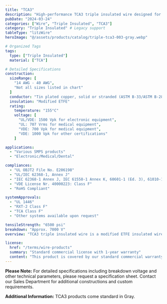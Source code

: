 ```yaml
---
title: "TCA3"
description: "High-performance TCA3 triple insulated wire designed for demanding transformer and power supply applications requiring superior insulation properties."
pubDate: "2024-03-24"
categories: ["Wire", "Triple Insulated", "TCA3"]
category: "Triple Insulated" # Legacy support
tableType: "litzWire"
heroImage: "@/assets/products/catalog/triple-tca3-003-gray.webp"

# Organized Tags
tags:
  type: ["Triple Insulated"]
  material: ["TCA"]

# Detailed Specifications
construction:
  sizeRange: [
    "14 AWG - 40 AWG",
    "Not all sizes listed in chart"
  ]
  conductor: "Tin plated copper, solid or stranded (ASTM B-33/ASTM B-286). Bare copper and other conductors available."
  insulation: "Modified ETFE"
  rating:
    temperature: "155°C"
    voltage: [
      "UL/VDE: 1500 Vpk for electronic equipment",
      "UL: 707 Vrms for medical equipment",
      "VDE: 700 Vpk for medical equipment",
      "VDE: 1000 Vpk for other certifications"
    ]

applications:
  - "Various SMPS products"
  - "Electronic/Medical/Dental"

compliances:
  - "UL OBJT2 File No. E206198"
  - "UL/IEC 62368-1, Annex J"
  - "IEC 62368-1 Annex J, IEC 61558-1 Annex K, 60601-1 (Ed. 3), 61010-1 (Ed. 3)"
  - "VDE License Nr. 40000223: Class F"
  - "RoHS Compliant"

systemApprovals:
  - "UL 1446"
  - "RXT-2 Class F"
  - "TCA Class F"
  - "Other systems available upon request"

tensileStrength: "6500 psi"
breakdown: "Approx. 7000 V"
overview: "TCA3 triple insulated wire is a modified ETFE insulated wire that comes standard in Gray. Engineered for various SMPS products and electronic/medical/dental applications where reliability and performance are paramount."

license:
  href: "/terms/wire-products"
  summary: "Standard commercial license with 1-year warranty"
  content: "This product is covered by our standard commercial warranty for a period of one year from the date of purchase. The warranty covers manufacturing defects and material failures under normal use conditions. Custom modifications or applications outside the specified parameters may void the warranty."
---
```



<WireDataTable data={wireData} client:load />

**Please Note:** For detailed specifications including breakdown voltage and other technical parameters, please request a specification sheet. Contact our Sales Department for additional constructions and custom requirements.

**Additional Information:** TCA3 products come standard in Gray. 